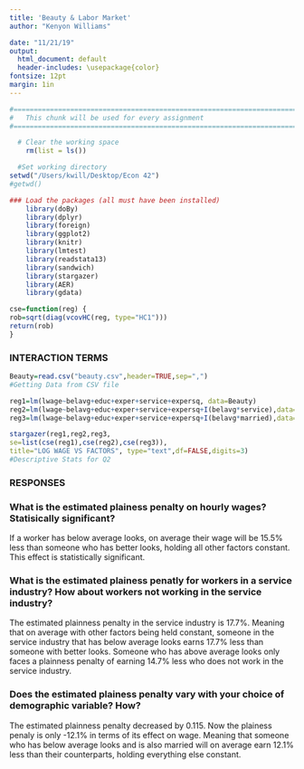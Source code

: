 ```yaml
---
title: 'Beauty & Labor Market'
author: "Kenyon Williams"

date: "11/21/19"
output:
  html_document: default
  header-includes: \usepackage{color}
fontsize: 12pt
margin: 1in
---
```


```r

#==============================================================================
#   This chunk will be used for every assignment
#==============================================================================

  # Clear the working space
    rm(list = ls())

  #Set working directory
setwd("/Users/kwill/Desktop/Econ 42")
#getwd()

### Load the packages (all must have been installed)
    library(doBy)
    library(dplyr)
    library(foreign)
    library(ggplot2)
    library(knitr)
    library(lmtest)
    library(readstata13)
    library(sandwich)
    library(stargazer)
    library(AER)
    library(gdata)

cse=function(reg) {
rob=sqrt(diag(vcovHC(reg, type="HC1")))
return(rob)
}

```
### INTERACTION TERMS

```r
Beauty=read.csv("beauty.csv",header=TRUE,sep=",")
#Getting Data from CSV file
```

```r
reg1=lm(lwage~belavg+educ+exper+service+expersq, data=Beauty)
reg2=lm(lwage~belavg+educ+exper+service+expersq+I(belavg*service),data=Beauty)
reg3=lm(lwage~belavg+educ+exper+service+expersq+I(belavg*married),data=Beauty)

stargazer(reg1,reg2,reg3,
se=list(cse(reg1),cse(reg2),cse(reg3)),
title="LOG WAGE VS FACTORS", type="text",df=FALSE,digits=3)
#Descriptive Stats for Q2 
```
### RESPONSES

### What is the estimated plainess penalty on hourly wages? Statisically significant?

If a worker has below average looks, on average their wage will be 15.5% less than someone who has better looks, holding all other factors constant. This effect is statistically significant. 

### What is the estimated plainess penatly for workers in a service industry? How about workers not working in the service industry?

The estimated plainness penalty in the service industry is 17.7%. Meaning that on average with other factors being held constant, someone in the service industry that has below average looks earns 17.7% less than someone with better looks. Someone who has above average looks only faces a plainness penalty of earning 14.7% less who does not work in the service industry. 

### Does the estimated plainess penalty vary with your choice of demographic variable? How?

The estimated plainness penalty decreased by 0.115. Now the plainess penaly is only -12.1% in terms of its effect on wage. Meaning that someone who has below average looks and is also married will on average earn 12.1% less than their counterparts, holding everything else constant.
 






  



 

 


  
  

